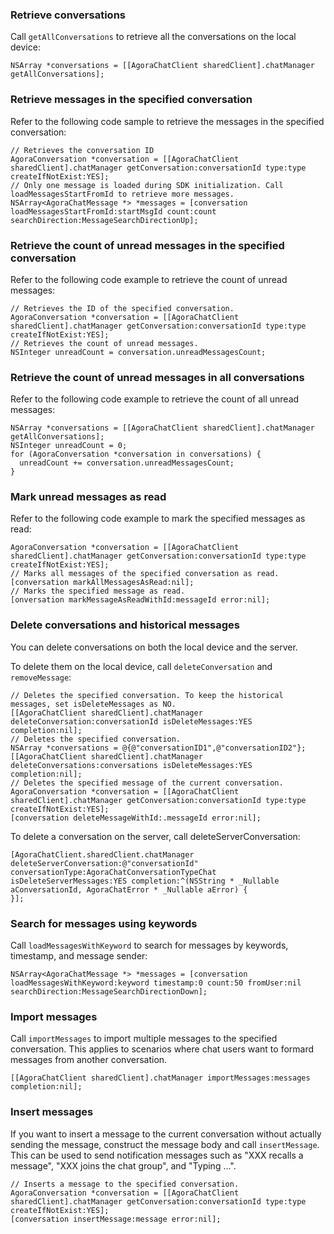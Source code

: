 <PlatformWrapper platform="ios">

### Retrieve conversations

Call `getAllConversations` to retrieve all the conversations on the local device:

```objc
NSArray *conversations = [[AgoraChatClient sharedClient].chatManager getAllConversations];
```

### Retrieve messages in the specified conversation

Refer to the following code sample to retrieve the messages in the specified conversation:

```objc
// Retrieves the conversation ID
AgoraConversation *conversation = [[AgoraChatClient sharedClient].chatManager getConversation:conversationId type:type createIfNotExist:YES];
// Only one message is loaded during SDK initialization. Call loadMessagesStartFromId to retrieve more messages.
NSArray<AgoraChatMessage *> *messages = [conversation loadMessagesStartFromId:startMsgId count:count searchDirection:MessageSearchDirectionUp];
```

### Retrieve the count of unread messages in the specified conversation

Refer to the following code example to retrieve the count of unread messages:

```objc
// Retrieves the ID of the specified conversation.
AgoraConversation *conversation = [[AgoraChatClient sharedClient].chatManager getConversation:conversationId type:type createIfNotExist:YES];
// Retrieves the count of unread messages.
NSInteger unreadCount = conversation.unreadMessagesCount;
```


### Retrieve the count of unread messages in all conversations

Refer to the following code example to retrieve the count of all unread messages:

```objc
NSArray *conversations = [[AgoraChatClient sharedClient].chatManager getAllConversations];
NSInteger unreadCount = 0;
for (AgoraConversation *conversation in conversations) {
  unreadCount += conversation.unreadMessagesCount;
}
```


### Mark unread messages as read

Refer to the following code example to mark the specified messages as read:

```objc
AgoraConversation *conversation = [[AgoraChatClient sharedClient].chatManager getConversation:conversationId type:type createIfNotExist:YES];
// Marks all messages of the specified conversation as read.
[conversation markAllMessagesAsRead:nil];
// Marks the specified message as read.
[onversation markMessageAsReadWithId:messageId error:nil];
```

### Delete conversations and historical messages

You can delete conversations on both the local device and the server.

To delete them on the local device, call `deleteConversation` and `removeMessage`:

```objc
// Deletes the specified conversation. To keep the historical messages, set isDeleteMessages as NO.
[[AgoraChatClient sharedClient].chatManager deleteConversation:conversationId isDeleteMessages:YES completion:nil];
// Deletes the specified conversation.
NSArray *conversations = @{@"conversationID1",@"conversationID2"};
[[AgoraChatClient sharedClient].chatManager deleteConversations:conversations isDeleteMessages:YES completion:nil];
// Deletes the specified message of the current conversation.
AgoraConversation *conversation = [[AgoraChatClient sharedClient].chatManager getConversation:conversationId type:type createIfNotExist:YES];
[conversation deleteMessageWithId:.messageId error:nil];
```

To delete a conversation on the server, call deleteServerConversation:

```objc
[AgoraChatClient.sharedClient.chatManager deleteServerConversation:@"conversationId" conversationType:AgoraChatConversationTypeChat isDeleteServerMessages:YES completion:^(NSString * _Nullable aConversationId, AgoraChatError * _Nullable aError) {
}];
```

### Search for messages using keywords

Call `loadMessagesWithKeyword` to search for messages by keywords, timestamp, and message sender:

```objc
NSArray<AgoraChatMessage *> *messages = [conversation loadMessagesWithKeyword:keyword timestamp:0 count:50 fromUser:nil searchDirection:MessageSearchDirectionDown];
```

### Import messages

Call `importMessages` to import multiple messages to the specified conversation. This applies to scenarios where chat users want to formard messages from another conversation.

```objc
[[AgoraChatClient sharedClient].chatManager importMessages:messages completion:nil];
```

### Insert messages

If you want to insert a message to the current conversation without actually sending the message, construct the message body and call `insertMessage`. This can be used to send notification messages such as "XXX recalls a message", "XXX joins the chat group", and "Typing ...".

```objc
// Inserts a message to the specified conversation.
AgoraConversation *conversation = [[AgoraChatClient sharedClient].chatManager getConversation:conversationId type:type createIfNotExist:YES];
[conversation insertMessage:message error:nil];
```

</PlatformWrapper>